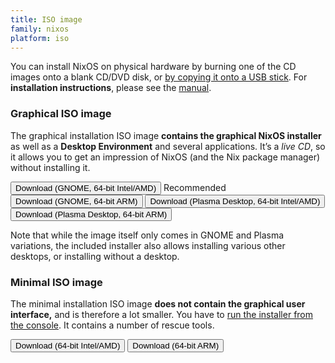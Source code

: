 ```yaml
---
title: ISO image
family: nixos
platform: iso
---
```



You can install NixOS on physical hardware by burning one of the CD images onto a blank CD/DVD disk, or [by copying it onto a USB stick](/manual/nixos/stable#sec-booting-from-usb). For **installation instructions**, please see the [manual](/manual/nixos/stable).

### Graphical ISO image

The graphical installation ISO image **contains the graphical NixOS installer** as well as a **Desktop Environment** and several applications. It’s a _live CD_, so it allows you to get an impression of NixOS (and the Nix package manager) without installing it.

<div class="flex flex-col gap-4 md:gap-6 my-4">
  <span>
    <Button
      color="semidarkblue"
      href={nixosDownloadLink("gnome", "x86_64-linux", "iso", false)}
      shaHref={nixosDownloadLink("gnome", "x86_64-linux", "iso", true)}
      shaText="(SHA-256)"
      size="sm-mobfull"
      classList = {["w-full", "md:w-auto", "block", "md:inline", "text-center", "md:text-left"]}
    >Download (GNOME, 64-bit Intel/AMD)</Button>
    <Tag color="darkgreen" classList={["hidden", "md:inline"]}>Recommended</Tag>
  </span>

  <span>
    <Button
      color="semidarkblue"
      href={nixosDownloadLink("gnome", "aarch64-linux", "iso", false)}
      shaHref={nixosDownloadLink("gnome", "aarch64-linux", "iso", true)}
      shaText="(SHA-256)"
      size="sm-mobfull"
      classList = {["w-full", "md:w-auto", "block", "md:inline", "text-center", "md:text-left"]}
    >Download (GNOME, 64-bit ARM)</Button>
  </span>

  <span>
    <Button
      color="semidarkblue"
      href={nixosDownloadLink("plasma6", "x86_64-linux", "iso", false)}
      shaHref={nixosDownloadLink("plasma6", "x86_64-linux", "iso", true)}
      shaText="(SHA-256)"
      size="sm-mobfull"
      classList = {["w-full", "md:w-auto", "block", "md:inline", "text-center", "md:text-left"]}
    >Download (Plasma Desktop, 64-bit Intel/AMD)</Button>
  </span>

  <span>
    <Button
      color="semidarkblue"
      href={nixosDownloadLink("plasma6", "aarch64-linux", "iso", false)}
      shaHref={nixosDownloadLink("plasma6", "aarch64-linux", "iso", true)}
      shaText="(SHA-256)"
      size="sm-mobfull"
      classList = {["w-full", "md:w-auto", "block", "md:inline", "text-center", "md:text-left"]}
    >Download (Plasma Desktop, 64-bit ARM)</Button>
  </span>
</div>

Note that while the image itself only comes in GNOME and Plasma variations, the included installer also allows installing various other desktops, or installing without a desktop.

### Minimal ISO image

The minimal installation ISO image **does not contain the graphical user interface,** and is therefore a lot smaller. You have to [run the installer from the console](/manual/nixos/stable/#ch-installation). It contains a number of rescue tools.

<div class="flex flex-col gap-4 md:gap-6 my-4">
  <span>
      <Button
      color="semidarkblue"
      href={nixosDownloadLink("minimal", "x86_64-linux", "iso", false)}
      shaHref={nixosDownloadLink("minimal", "x86_64-linux", "iso", true)}
      shaText="(SHA-256)"
      size="sm-mobfull"
      classList = {["w-full", "md:w-auto", "block", "md:inline", "text-center", "md:text-left"]}
    >Download (64-bit Intel/AMD)</Button>
  </span>

  <span>
    <Button
      color="semidarkblue"
      href={nixosDownloadLink("minimal", "aarch64-linux", "iso", false)}
      shaHref={nixosDownloadLink("minimal", "aarch64-linux", "iso", true)}
      shaText="(SHA-256)"
      size="sm-mobfull"
      classList={[
        "w-full",
        "md:w-auto",
        "block",
        "md:inline",
        "text-center",
        "md:text-left",
      ]}
    >Download (64-bit ARM)</Button>
  </span>
</div>
